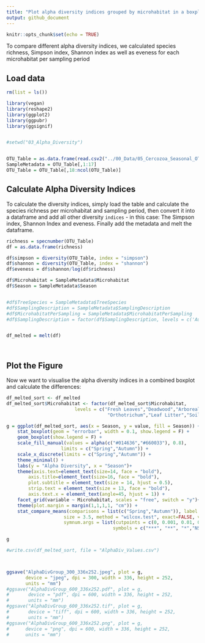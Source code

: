 ```yaml
---
title: "Plot alpha diversity indices grouped by microhabitat in a boxplot"
output: github_document
---
```

  
```r
knitr::opts_chunk$set(echo = TRUE)
```
To compare different alpha diversity indices, we calculated species richness, Simpson index, Shannon index as well as eveness for each microhabitat per sampling period

## Load data


```r


rm(list = ls())

library(vegan)
library(reshape2)
library(ggplot2)
library(ggpubr)
library(ggsignif)


#setwd("03_Alpha_Diversity")


OTU_Table = as.data.frame(read.csv2("../00_Data/05_Cercozoa_Seasonal_OTU_Table_min-freq-7633_transposed_withMetadata.csv",header = T))
SampleMetadata = OTU_Table[,1:17]
OTU_Table = OTU_Table[,18:ncol(OTU_Table)]

```
## Calculate Alpha Diversity Indices
To calculate the diversity indices, simply load the table and calculate the species richness per microhabitat and sampling period, then convert it into a dataframe and add all other diversity `indices` - in this case: The Simpson index, Shannon Index and eveness. Finally add the metadata and melt the dataframe.

```r

richness = specnumber(OTU_Table)
df = as.data.frame(richness)

df$simpson = diversity(OTU_Table, index = "simpson")
df$shannon = diversity(OTU_Table, index = "shannon")
df$eveness = df$shannon/log(df$richness)

df$Microhabitat = SampleMetadata$Microhabitat
df$Season = SampleMetadata$Season


#df$TreeSpecies = SampleMetadata$TreeSpecies
#df$SamplingDescription = SampleMetadata$SamplingDescription
#df$MicrohabitatPerSampling = SampleMetadata$MicrohabitatPerSampling
#df$SamplingDescription = factor(df$SamplingDescription, levels = c('Autumn 2017','Spring 2018','Autumn 2018', 'Spring 2019' ))


df_melted = melt(df)




```
## Plot the Figure

Now we want to visualise the alpha diversity indices in a combined boxplot and calculate the differences:

```r
df_melted_sort <- df_melted
df_melted_sort$Microhabitat <- factor(df_melted_sort$Microhabitat,      # Reordering group factor levels
                         levels = c("Fresh Leaves","Deadwood","Arboreal Soil","Bark","Hypnum","Lichen", 
                                     "Orthotrichum","Leaf Litter","Soil"))

g = ggplot(df_melted_sort, aes(x = Season, y = value, fill = Season)) + 
    stat_boxplot(geom = "errorbar", width = 0.1, show.legend = F) +
    geom_boxplot(show.legend = F) + 
    scale_fill_manual(values = alpha(c("#014636","#660033"), 0.8), 
                    limits = c("Spring","Autumn")) + 
    scale_x_discrete(limits = c("Spring","Autumn")) + 
    theme_minimal() + 
    labs(y = "Alpha Diversity", x = "Season")+ 
    theme(axis.text=element_text(size=14, face = "bold"), 
        axis.title=element_text(size=16, face = "bold"), 
        plot.subtitle = element_text(size = 14, hjust = 0.5),
        strip.text = element_text(size = 13, face = "bold"),
        axis.text.x = element_text(angle=45, hjust = 1)) +
    facet_grid(variable ~ Microhabitat, scales = "free", switch = "y")+
    theme(plot.margin = margin(1,1,1,1, "cm")) +
    stat_compare_means(comparisons = list(c("Spring","Autumn")), label = "p.signif", 
                     size = 3.5, method = "wilcox.test", exact=FALSE, vjust = 0.1, 
                     symnum.args = list(cutpoints = c(0, 0.001, 0.01, 0.05, 1), 
                                       symbols = c("***", "**", "*","NS")))

g
```

```r

#write.csv(df_melted_sort, file = "AlphaDiv_Values.csv")



ggsave("AlphaDivGroup_300_336x252.jpeg", plot = g, 
       device = "jpeg", dpi = 300, width = 336, height = 252, 
       units = "mm")
#ggsave("AlphaDivGroup_600_336x252.pdf", plot = g, 
#       device = "pdf", dpi = 600, width = 336, height = 252, 
#       units = "mm")
#ggsave("AlphaDivGroup_600_336x252.tif", plot = g, 
#       device = "tiff", dpi = 600, width = 336, height = 252, 
#       units = "mm")
#ggsave("AlphaDivGroup_600_336x252.png", plot = g, 
#      device = "png", dpi = 600, width = 336, height = 252, 
#      units = "mm")
```
